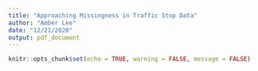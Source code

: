 ```yaml
---
title: "Approaching Missingness in Traffic Stop Data"
author: "Amber Lee"
date: "12/21/2020"
output: pdf_document
---
```


```r
knitr::opts_chunk$set(echo = TRUE, warning = FALSE, message = FALSE)
```

